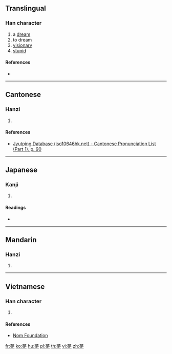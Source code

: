 ==Translingual==

===Han character===
{{Han char|rn=36|rad=夕|as=11|sn=14|four=|canj=YIWN|ids=⿱⿳⿱亠厶目|⺫]][[冖]][[夕]]}}

# a [[dream]]
# to dream
# [[visionary]]
# [[stupid]]

====References====
* {{Han ref|kx=0247.170|dkj=05803|hdz=20866.080|uh=5923|ud=22819}}

----

==Cantonese==

===Hanzi===
{{yue-hanzi|jyut=[[mung6]]|y=mung6}}

# {{defn|lang=yue|sort=夕11}}

====References====
* [http://www.iso10646hk.net/jp/document/download.jsp Jyutping Database (iso10646hk.net) - Cantonese Pronunciation List (Part 1), p. 90]

----

==Japanese==

===Kanji===
{{ja-kanji|grade=|rs=夕11}}

# {{defn|lang=ja|sort=夕11}}

====Readings====
* {{ja-readings|on=[[ぼう]] (bō), [[む]] (mu)|kun=[[ゆめ]] (yume)}}

----

==Mandarin==

===Hanzi===
{{cmn-hanzi|pin=[[mèng]] ([[meng4]]), [[dài]] ([[dai4]]), [[tài]] ([[tai4]])|wg=meng<sup>4</sup>, tai<sup>4</sup>, t'ai<sup>4</sup>}}

# {{defn|lang=cmn|sort=夕11}}

----

==Vietnamese==

===Han character===
{{vi-hantu|[[mọng]]|rs=夕11}}

# {{defn|lang=vi|sort=夕11}}

====References====
* [http://nomfoundation.org/common/nom_details.php?codepoint=5923 Nom Foundation]

[[fr:夣]]
[[ko:夣]]
[[hu:夣]]
[[pl:夣]]
[[th:夣]]
[[vi:夣]]
[[zh:夣]]